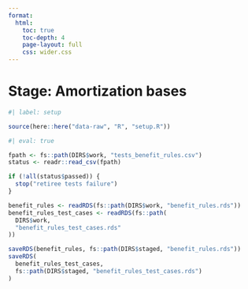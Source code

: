 ```yaml
---
format:
  html:
    toc: true
    toc-depth: 4
    page-layout: full
    css: wider.css
---    
```


# Stage: Amortization bases

```r
#| label: setup

source(here::here("data-raw", "R", "setup.R"))

```


```r
#| eval: true

fpath <- fs::path(DIRS$work, "tests_benefit_rules.csv")
status <- readr::read_csv(fpath)

if (!all(status$passed)) {
  stop("retiree tests failure")
}

benefit_rules <- readRDS(fs::path(DIRS$work, "benefit_rules.rds"))
benefit_rules_test_cases <- readRDS(fs::path(
  DIRS$work,
  "benefit_rules_test_cases.rds"
))

saveRDS(benefit_rules, fs::path(DIRS$staged, "benefit_rules.rds"))
saveRDS(
  benefit_rules_test_cases,
  fs::path(DIRS$staged, "benefit_rules_test_cases.rds")
)

```
